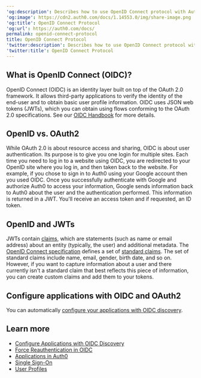 ---
'og:description': Describes how to use OpenID Connect protocol with Auth0.
'og:image': https://cdn2.auth0.com/docs/1.14553.0/img/share-image.png
'og:title': OpenID Connect Protocol
'og:url': https://auth0.com/docs/
permalink: openid-connect-protocol
title: OpenID Connect Protocol
'twitter:description': Describes how to use OpenID Connect protocol with Auth0.
'twitter:title': OpenID Connect Protocol
---
## What is OpenID Connect (OIDC)?

<Tooltip tip="OpenID: Open standard for authentication that allows applications to verify users' identities without collecting and storing login information." cta="View Glossary" href="/docs/glossary?term=OpenID">OpenID</Tooltip> Connect (OIDC) is an identity layer built on top of the <Tooltip tip="OpenID: Open standard for authentication that allows applications to verify users' identities without collecting and storing login information." cta="View Glossary" href="/docs/glossary?term=OAuth+2.0">OAuth 2.0</Tooltip> framework. It allows third-party applications to verify the identity of the end-user and to obtain basic user profile information. OIDC uses <Tooltip tip="JSON Web Token (JWT): Standard ID Token format (and often Access Token format) used to represent claims securely between two parties." cta="View Glossary" href="/docs/glossary?term=JSON+web+tokens">JSON web tokens</Tooltip> (JWTs), which you can obtain using flows conforming to the OAuth 2.0 specifications. See our [OIDC Handbook](https://auth0.com/resources/ebooks/the-openid-connect-handbook) for more details.

## OpenID vs. OAuth2

While OAuth 2.0 is about resource access and sharing, OIDC is about user authentication. Its purpose is to give you one login for multiple sites. Each time you need to log in to a website using OIDC, you are redirected to your OpenID site where you log in, and then taken back to the website. For example, if you chose to sign in to Auth0 using your Google account then you used OIDC. Once you successfully authenticate with Google and authorize Auth0 to access your information, Google sends information back to Auth0 about the user and the authentication performed. This information is returned in a JWT. You'll receive an <Tooltip tip="Access Token: Authorization credential, in the form of an opaque string or JWT, used to access an API." cta="View Glossary" href="/docs/glossary?term=access+token">access token</Tooltip> and if requested, an <Tooltip tip="Access Token: Authorization credential, in the form of an opaque string or JWT, used to access an API." cta="View Glossary" href="/docs/glossary?term=ID+token">ID token</Tooltip>.

## OpenID and JWTs

JWTs contain [claims](/docs/secure/tokens/json-web-tokens/json-web-token-claims), which are statements (such as name or email address) about an entity (typically, the user) and additional metadata. The [OpenID Connect specification](https://openid.net/specs/openid-connect-core-1_0.html) defines a set of [standard claims](https://openid.net/specs/openid-connect-core-1_0.html#StandardClaims). The set of standard claims include name, email, gender, birth date, and so on. However, if you want to capture information about a user and there currently isn't a standard claim that best reflects this piece of information, you can create custom claims and add them to your tokens.

## Configure applications with OIDC and OAuth2

You can automatically [configure your applications with OIDC discovery](/docs/get-started/applications/configure-applications-with-oidc-discovery).

## Learn more

* [Configure Applications with OIDC Discovery](/docs/get-started/applications/configure-applications-with-oidc-discovery)
* [Force Reauthentication in OIDC](/docs/authenticate/login/max-age-reauthentication)
* [Applications in Auth0](/docs/get-started/applications)
* [Single Sign-On](/docs/authenticate/single-sign-on)
* [User Profiles](/docs/manage-users/user-accounts/user-profiles)